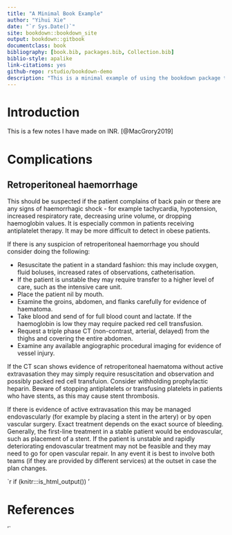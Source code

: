 ```yaml
---
title: "A Minimal Book Example"
author: "Yihui Xie"
date: "`r Sys.Date()`"
site: bookdown::bookdown_site
output: bookdown::gitbook
documentclass: book
bibliography: [book.bib, packages.bib, Collection.bib]
biblio-style: apalike
link-citations: yes
github-repo: rstudio/bookdown-demo
description: "This is a minimal example of using the bookdown package to write a book. The output format for this example is bookdown::gitbook."
---
```



# Introduction

This is a few notes I have made on INR. [@MacGrory2019]

<!--

# Devices

## Embolic Agents


### Coils
### Liquid embolics
### Stents, flow-diverters, flow-disruptors




# Safety and Complications


# Access Techniques

# Diagnostic Cerebral Angiography

# Diagnostic Spinal Angiography

# (PART) Control of Thrombosis {-} 


# Thrombosis

## Blood coagulation

## Anticoagulation therapy
### Heparin
#### Reversal
### Warfarin
#### Reversal
### Oral anticoagulants
### Thrombophilia
### Antiplatelet Therapy

#### Aspirin
#### Clopidogrel
#### Ticagrelor
#### Prasugrel
#### Glycoprotein Iib/IIIa receptor inhibitors

## Thrombolytic therapy

# (PART) Anatomy {-} 

# Cranial arterial
## Aortic arch
## Subclavian artery
## External carotid artery
## Internal Carotid artery
### Cervical
### Petrous
### Cavernous
### Intradural
## Middle Cerebral artery
## Anterior Cerebral artery
## Posterior Cerebral Artery
## Vertebrobasilar
### Vertebral artery
### Basilar artery and branches
## Posterior Cerebral artery


# Cranial Anastomoses

[See Krings/Byrnes]
			
# Cranial Venous
## Extracranial veins
### Scalp
### Face and neck
## Intracranial
### Diploic
### Emissary
### Meningeal
### Dural
## Cerebral
### Cortical
### Medullary
### Pisterior fossa

# Spinal Vascular Anatomy
## Supply
### Radicular
### Anterior radiculomedullary
### Posterior radiculomedullary
### ASA
### PSA
## Intrinsic/medullary
### Sulcal
### Perforator arteries of the spinal cord
## Extradural multimetameric Spinal Arteries
### Cervical
### Thoracic
### Lumbar
### Sacral 
## Venous drainage
### Veins of the cord
### Epidural venous plexus
### External vertebral plexus

# (PART) Vascular Disease {.unnumbered}

# Treatment of Vascular Disease

# Subarachnoid haemorrhage

## Epidemiology

## Acute effects

## Grading of patients

## Types

### Perimesencephalic

### RCVS

## Complications

### Vasospasm

### Long-term

## Management

### Medical

### Intra-arterial chemical

### Angioplasty

# Intracranial aneurysms

## Introduction

Aneurysms may be considered as manifestations of multiple disease processes, rather than as a single disease. This distinction may be helpful as it helps understand management of different aneurysms. 

_Traumatic_ aneurysms occur after sudden force. They often present in a delayed fashion with haemorrhage days or weeks after the initial event. The aneurysm may be a pseudoaneurysm. Citation [@knitr2014].

_

### Location

### Causes

### Histopathology

#### Small unruptured

#### Large/giant

-   Partially thrombosed aneurysms:

    -   Can be chronic dissection OR
    -   Vasa Vasorum bleeding

#### Ruptured

#### Fusiform

#### Dissecting

-   Dissection can result in:

    -   Vessel occlusion
    -   Rupture outside: SAH, false aneurysm
    -   Reopen inside: emboli

#### Blister

### Epidemiology

#### Prevalence

#### Risk of aneurysm rupture

## Diagnosis

## When to treat

## Basic principles of treatment

### Baloon

### Stent

## Specific aneurysms:

### Basilar tip

### ACOM

1. Consider tilting head 
2. Look for fenestration 
3. Double curve on the     microcatheter
4. Getting pushed out a prob 

### PCOM

### MCA

## Complications

# Stroke

## Imaging

## Indications for thrombectomy

## Anaesthesia

## Thrombolystics?

## Techniques

### Aspiration

### Stent retrieval

## Acute carotid stenting

## Acute intracranial stenting

## Tandem occlusion

## Distal thombectomy M2+

## Posterior circulation

## Venous system

## Complications of thrombectomy

## Postoperative care

# Atherosclerotic Disease

## Carotid stenosis

### Pathology

### Medical and surgical treatment

### Endovascular treatment

#### Indications

#### Angioplasty

The angioplasty balloon must be sized correctly and prepared prior to usage. The balloon must be emptied of any gas. This can be achieved by connecting to a three-way tap, with a 20 ml syringe of saline on one arm and 50:50 contrast:saline on the other. Aspirate with the 20 ml syringe to create a vacuum and then turn the tap to fill the dead space with contrast. Repeat 3-times. Draw up 50:50 contrast saline in to the injection device.

#### Stenting

## Intracranial artery stenosis

### Pathology

### Medical and surgical treatment

### Endovascular treatment

# Vascular Malformations

## Definitions

## Epidemiology

## Classifications

## Capillary telangiectasia

## Developmental venos anomaly

## Cavernous malformations

## Cerebral Arteriovenous Malformation

# Cranial Dural Vascular Malformations

## Definitions

## Aetiology

## Epidemiology

## Classification

## Clinical presentation

### Risk of haemorrhage

### Risk of progression

### Imaging

## Management

### Indications

### Techniques

# Spinal Vascular Malformations

## Epidemiology

## Classifications

## Spinal dural arteriovenous fistula

### Aetiology

### Presentation

### Imaging

### Endovascular treatment

## Intradural perimedullary fistula

### Aetiology

### Presentation and natural history

### Imaging

### Treatment

## Spinal aneurysms

## Metameric syndromes

## Cavernous malformations

# Carotid Cavernous Fistula

## Definitions

## Aetiology

## Anatomy of the cavernous sinus

## Treatment

# Epistaxis

## Causes

## Vascular anatomy

## Indications

## Technique

### Preliminary angiography

### IMA embolisation

### Additional pedicles

### Post-procedure

### Complications

# Extracranial vascular lesions

## Classification

## Childhood haemangioma

### Pathology

### Presentation

### Natural history

### Imgaing

### Management

## Adult

## Vascular malformations

### Capillary

### Lymphatic

### Venous vascular

Consent: bleed, infection, pneumonitis / pulmonary fibrosis, skin discoloration (esp trauma or sticky tape).

 

- Sign in: no tape.
- Procedure performed under     conscious sedation and aseptic technique.

 

- Anaesthesia:

- - 2 mg midazolam 
  - 50 mcg fentanyl
  - 50 mg propofol
  - 10-20 mg propofol topup

- Clean area

- Local anaesthesia 

- If lymphagitic lesion then     can aspirate first

- Ultrasound to     insert 22-gauge Cannula percutaneously in the compartment of the venous     malformation

- Attach connecting line 

- Confirm position     by digital subtraction venography by injecting contrast (small amounts to     avoid dilution)

- Smart mask on (negative     subtraction technique) and glue roadmap

- If you see veins you can     compress during injection 

- Put another needle in to     another pouch 

- Inject up to 15 ml in total 

- Another contrast injection

- Transoral

- - Depress tongue
  - Nystatin suspension for      mouthwash. 

- After the procedure remove     needles and haemostasis achieved by manual pressure.

### AVM

### Sinus pericranii

# Intracranial tumours

## General description

## Meningioma

### Pathology

### Indications

### Aims

### Risks and benefits

### Techniques

### Post-procedure

## Juvenile nasopharyngeal angiofibroma

### Pathology

### Indications

### Aims

### Risks and benefits

### Techniques

### Post-procedure

# Spinal tumours

### Vertebral haemangiomas

### Aneurysmal Bone Cysts

### Malignant spinal tumours

# Paragangliomas

### Pathology

### Indications

### Aims

### Risks and benefits

### Techniques

### Post-procedure

# MMA procedures

## Indications

## Techniques

## Complications

# Venous stenting procedures

## Indications

## Techniques

-->

# Complications

## Retroperitoneal haemorrhage

This should be suspected if the patient complains of back pain or there are any signs of haemorrhagic shock - for example tachycardia, hypotension, increased respiratory rate, decreasing urine volume, or dropping haemoglobin values. It is especially common in patients receiving antiplatelet therapy. It may be more difficult to detect in obese patients. 

If there is any suspicion of retroperitoneal haemorrhage you should consider doing the following:

* Resuscitate the patient in a standard fashion: this may include oxygen, fluid boluses, increased rates of observations, catheterisation.
* If the patient is unstable they may require transfer to a higher level of care, such as the intensive care unit. 
* Place the patient nil by mouth.
* Examine the groins, abdomen, and flanks carefully for evidence of haematoma. 
* Take blood and send of for full blood count and lactate. If the haemoglobin is low they may require packed red cell transfusion. 
* Request a triple phase CT (non-contrast, arterial, delayed) from the thighs and covering the entire abdomen.
* Examine any available angiographic procedural imaging for evidence of vessel injury. 

If the CT scan shows evidence of retroperitoneal haematoma without active extravasation they may simply require resuscitation and observation and possibly packed red cell transfuion. Consider withholding prophylactic heparin. Beware of stopping antiplatelets or transfusing platelets in patients who have stents, as this may cause stent thrombosis. 

If there is evidence of active extravasation this may be managed endovascularly (for example by placing a stent in the artery) or by open vascular surgery. Exact treatment depends on the exact source of bleeding. Generally, the first-line treatment in a stable patient would be endovascular, such as placement of a stent. If the patient is unstable and rapidly deteriorating endovascular treatment may not be feasible and they may need to go for open vascular repair. In any event it is best to involve both teams (if they are provided by different services) at the outset in case the plan changes. 

`r if (knitr:::is_html_output()) '

# References {-}
'`

